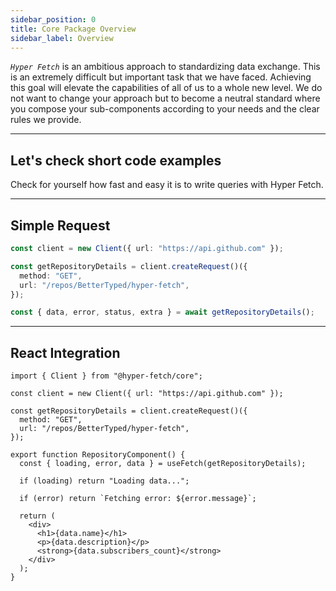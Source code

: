 ```yaml
---
sidebar_position: 0
title: Core Package Overview
sidebar_label: Overview
---
```


_`Hyper Fetch`_ is an ambitious approach to standardizing data exchange. This is an extremely difficult but important
task that we have faced. Achieving this goal will elevate the capabilities of all of us to a whole new level. We do not
want to change your approach but to become a neutral standard where you compose your sub-components according to your
needs and the clear rules we provide.

---

## Let's check short code examples

Check for yourself how fast and easy it is to write queries with Hyper Fetch.

---

## Simple Request

```ts
const client = new Client({ url: "https://api.github.com" });

const getRepositoryDetails = client.createRequest()({
  method: "GET",
  url: "/repos/BetterTyped/hyper-fetch",
});

const { data, error, status, extra } = await getRepositoryDetails();
```

---

## React Integration

```tsx
import { Client } from "@hyper-fetch/core";

const client = new Client({ url: "https://api.github.com" });

const getRepositoryDetails = client.createRequest()({
  method: "GET",
  url: "/repos/BetterTyped/hyper-fetch",
});

export function RepositoryComponent() {
  const { loading, error, data } = useFetch(getRepositoryDetails);

  if (loading) return "Loading data...";

  if (error) return `Fetching error: ${error.message}`;

  return (
    <div>
      <h1>{data.name}</h1>
      <p>{data.description}</p>
      <strong>{data.subscribers_count}</strong>
    </div>
  );
}
```
